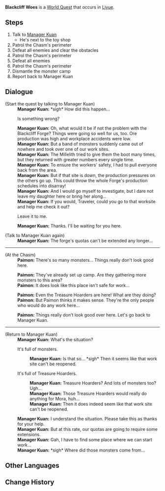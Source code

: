 {{Quest Infobox
|id            = 70823
|type          = World
|startLocation = [[Liyue Harbor]], [[Liyue]]
|region        = Liyue
|area          = Sea of Clouds
|npc           = Manager Kuan
|requirement   = Complete [[Of the Land Amidst Monoliths]]
|exp           = 100
|mora          = 16,000
|rep           = Liyue
|repAmt        = 20
|other         = {{Card|Hero's Wit|3}}{{Card|Cor Lapis|3}}
|characters    = Manager Kuan; Paimon; Traveler
}}
'''Blackcliff Woes''' is a [[World Quest]] that occurs in [[Liyue]].

==Steps==
# Talk to [[Manager Kuan]]
#* He's next to the toy shop
# Patrol the Chasm's perimeter
# Defeat all enemies and clear the obstacles
# Patrol the Chasm's perimeter
# Defeat all enemies
# Patrol the Chasm's perimeter
# Dismantle the monster camp
# Report back to Manager Kuan

==Dialogue==
{{Quest Description|The Chasm remains closed by order of the [[Ministry of Civil Affairs]], which has put the [[Blackcliff Forge]] out of action since. Manager Kuan is troubled over this matter...}}
{{Dialogue start}}
;(Start the quest by talking to Manager Kuan)
:'''Manager Kuan:''' *sigh* How did this happen...
:{{DIcon}} Is something wrong?
:'''Manager Kuan:''' Oh, what would it be if not the problem with the Blackcliff Forge? Things were going so well for us, too. Ore production was high and workplace accidents were low.
:'''Manager Kuan:''' But a band of monsters suddenly came out of nowhere and took over one of our work sites.
:'''Manager Kuan:''' The Millelith tried to give them the boot many times, but they returned with greater numbers every single time.
:'''Manager Kuan:''' To ensure the workers' safety, I had to pull everyone back from the area.
:'''Manager Kuan:''' But if that site is down, the production pressures on the others go up. This could throw the whole Forge's production schedules into disarray!
:'''Manager Kuan:''' And I would go myself to investigate, but I dare not leave my daughter here or bring her along...
:'''Manager Kuan:''' If you would, Traveler, could you go to that worksite and help me check it out?
:{{DIcon}} Leave it to me.
:'''Manager Kuan:''' Thanks. I'll be waiting for you here.
<!--
:{{DIcon}} Allow me.
::'''Manager Kuan:''' Thank you very much. I'll be waiting for you here.
:{{DIcon}} Work at the Blackcliff Forge has been stopped?
::'''Manager Kuan:''' It has. The order for us to cease work was sent directly from the Ministry of Civil Affairs.
::'''Manager Kuan:''' How could they just stop work at the drop of a hat like that? How will everyone get by? And we need their approval to resume work as well... *sigh*
::'''Manager Kuan:''' Please, help me to investigate the area around the Chasm.
-->

;(Talk to Manager Kuan again)
:'''Manager Kuan:''' The forge's quotas can't be extended any longer...
----
;(At the Chasm)
:'''Paimon:''' There's so many monsters... Things really don't look good here.

:'''Paimon:''' They've already set up camp. Are they gathering more monsters to this area?
:'''Paimon:''' It does look like this place isn't safe for work...

:'''Paimon:''' Even the Treasure Hoarders are here! What are they doing?
:'''Paimon:''' But Paimon thinks it makes sense. They're the only people who would do any work here...

:'''Paimon:''' Things really don't look good over here. Let's go back to Manager Kuan.
----
;(Return to Manager Kuan)
:'''Manager Kuan:''' What's the situation?
:{{DIcon}} It's full of monsters.
::'''Manager Kuan:''' Is that so... *sigh* Then it seems like that work site can't be reopened.
:{{DIcon}} It's full of Treasure Hoarders.
::'''Manager Kuan:''' Treasure Hoarders? And lots of monsters too? Ugh...
::'''Manager Kuan:''' Those Treasure Hoarders would really do anything for Mora, huh...
::'''Manager Kuan:''' Then it does indeed seem like that work site can't be reopened.
:'''Manager Kuan:''' I understand the situation. Please take this as thanks for your help.
:'''Manager Kuan:''' But at this rate, our quotas are going to require some extensions.
:'''Manager Kuan:''' Gah, I have to find some place where we can start work...
:'''Manager Kuan:''' *sigh* Where did those monsters come from...
{{Dialogue end}}

==Other Languages==
{{Other Languages
|en      = Blackcliff Woes
|zhs     = 黑岩之困
|zhs_rm  = Hēiyán zhī Kùn
|zht     = 黑岩之困
|zht_rm  = Hēiyán zhī Kùn
|zh_tl   = 
|ja      = 黒岩の悩み
|ja_rm   = Kuroiwa no Nayami{{Assumed}}
|ja_tl   = Blackcliff Troubles
|ko      = 흑암의 고민
|ko_rm   = Heuk'am-ui Gomin
|ko_tl   = Blackcliff's Troubles
|es      = Un problema con la Forja
|es_tl   = A Problem At The Forge
|fr      = Problème au Gouffre
|fr_tl   = Problem at the Chasm
|ru      = Проблемы в Черногорье
|ru_tl   = Problems in Montenegro
|ru_note = Even though Montenegro means "Black Mountain," the name can ''not'' be translated as "Black Mountain," &mdash; let alone "Black Cliff."
|th      = ความยากลำบากแห่ง Blackcliff
|th_rm   = 
|th_tl   = 
|vi      = Khó Khăn Của Hắc Nham
|vi_tl   = 
|de      = Schwarzsteinknappheit
|de_tl   = Black Stone Shortage
|id      = Perangkap Blackcliff
|id_tl   = Blackcliff Trap
|pt      = Problemas com o Penhasco Obscuro
|pt_tl   = 
}}

==Change History==
{{Change History|1.0}}